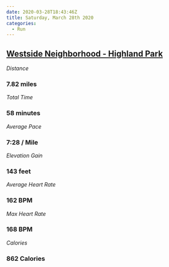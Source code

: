 ```yaml
---
date: 2020-03-28T18:43:46Z
title: Saturday, March 28th 2020
categories:
  - Run
---
```

## [Westside Neighborhood - Highland Park](https://www.strava.com/activities/3229843785)

_Distance_

### 7.82 miles

_Total Time_

### 58 minutes

_Average Pace_

### 7:28 / Mile

_Elevation Gain_

### 143 feet

_Average Heart Rate_

### 162 BPM

_Max Heart Rate_

### 168 BPM

_Calories_

### 862 Calories